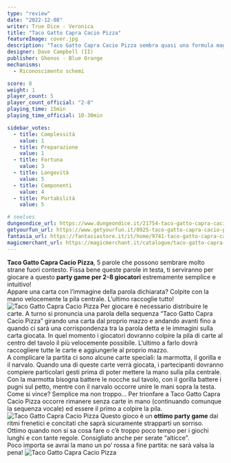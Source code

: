 ```yaml
---
type: "review"
date: "2022-12-08"
writer: True Dice - Veronica
title: "Taco Gatto Capra Cacio Pizza"
featureImage: cover.jpg
description: "Taco Gatto Capra Cacio Pizza sembra quasi una formula magica... ma non lo è"
designer: Dave Campbell (II)
publisher: Ghenos - Blue Orange
mechanisms:
  - Riconoscimento schemi

score: 8
weight: 1
player_count: 5
player_count_official: "2-8"
playing_time: 15min
playing_time_official: 10-30min

sidebar_votes:
  - title: Complessità
    value: 1
  - title: Preparazione
    value: 1
  - title: Fortuna
    value: 3
  - title: Longevità
    value: 5
  - title: Componenti
    value: 4
  - title: Portabilità
    value: 5

# seelves
dungeondice_url: https://www.dungeondice.it/21754-taco-gatto-capra-cacio-pizza.html
getyourfun_url: https://www.getyourfun.it/0925-taco-gatto-capra-cacio-pizza-giochi-per-bambini.html
fantasia_url: https://fantasiastore.it/it/home/9741-taco-gatto-capra-cacio-pizza.html
magicmerchant_url: https://magicmerchant.it/catalogue/taco-gatto-capra-cacio-pizza-46153/
---
```


<Setting>
<strong>Taco Gatto Capra Cacio Pizza</strong>, 5 parole che possono sembrare molto strane fuori contesto. Fissa bene queste parole in testa, ti serviranno per giocare a questo <strong>party game per 2-8 giocatori</strong> estremamente semplice e intuitivo!
<br/>
Appare una carta con l’immagine della parola dichiarata? Colpite con la mano velocemente la pila centrale. L’ultimo raccoglie tutto!

</Setting>

<img src="./game1.jpg" alt="Taco Gatto Capra Cacio Pizza" />

<Rules>
  Per giocare è necessario distribuire le carte. A turno si pronuncia una parola
  della sequenza “Taco Gatto Capra Cacio Pizza” girando una carta dal proprio
  mazzo e andando avanti fino a quando ci sarà una corrispondenza tra la parola
  detta e le immagini sulla carta giocata. In quel momento i giocatori dovranno
  colpire la pila di carte al centro del tavolo il più velocemente possibile.
  L’ultimo a farlo dovrà raccogliere tutte le carte e aggiungerle al proprio
  mazzo.
  <br />
  A complicare la partita ci sono alcune carte speciali: la marmotta, il gorilla
  e il narvalo. Quando una di queste carte verrà giocata, i partecipanti
  dovranno compiere particolari gesti prima di poter mettere la mano sulla pila
  centrale. Con la marmotta bisogna battere le nocche sul tavolo, con il gorilla
  battere i pugni sul petto, mentre con il narvalo occorre unire le mani sopra
  la testa.
  <br />
  Come si vince? Semplice ma non troppo… Per trionfare a Taco Gatto Capra Cacio
  Pizza occorre rimanere senza carte in mano (continuando comunque la sequenza
  vocale) ed essere il primo a colpire la pila.
</Rules>

<img src="./game2.jpg" alt="Taco Gatto Capra Cacio Pizza" />

<Feedback>
  Questo gioco è un <strong>ottimo party game</strong> dai ritmi frenetici e
  concitati che saprà sicuramente strapparti un sorriso. Ottimo quando non si sa
  cosa fare o c’è troppo poco tempo per i giochi lunghi e con tante regole.
  Consigliato anche per serate “alticce”.
  <br />
  Poco importa se avrai la mano un po’ rossa a fine partita: ne sarà valsa la
  pena!
</Feedback>

<img src="./game3.jpg" alt="Taco Gatto Capra Cacio Pizza" />

